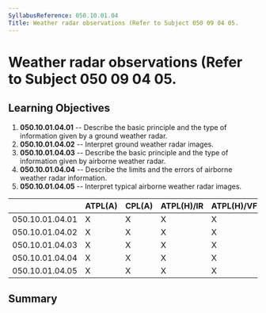 ```yaml
---
SyllabusReference: 050.10.01.04
Title: Weather radar observations (Refer to Subject 050 09 04 05.
---
```


# Weather radar observations (Refer to Subject 050 09 04 05.

## Learning Objectives

1.  **050.10.01.04.01** -- Describe the basic principle and the type of
    information given by a ground weather radar.
2.  **050.10.01.04.02** -- Interpret ground weather radar images.
3.  **050.10.01.04.03** -- Describe the basic principle and the type of
    information given by airborne weather radar.
4.  **050.10.01.04.04** -- Describe the limits and the errors of airborne weather
    radar information.
5.  **050.10.01.04.05** -- Interpret typical airborne weather radar images.

|                 | ATPL(A) | CPL(A) | ATPL(H)/IR | ATPL(H)/VFR | CPL(H) | IR  | CBIR(A) |
| --------------- | ------- | ------ | ---------- | ----------- | ------ | --- | ------- |
| 050.10.01.04.01 | X       | X      | X          | X           | X      | X   |         |
| 050.10.01.04.02 | X       | X      | X          | X           | X      | X   | X       |
| 050.10.01.04.03 | X       | X      | X          | X           | X      | X   | X       |
| 050.10.01.04.04 | X       | X      | X          | X           | X      | X   | X       |
| 050.10.01.04.05 | X       | X      | X          | X           | X      | X   | X       |

## Summary
